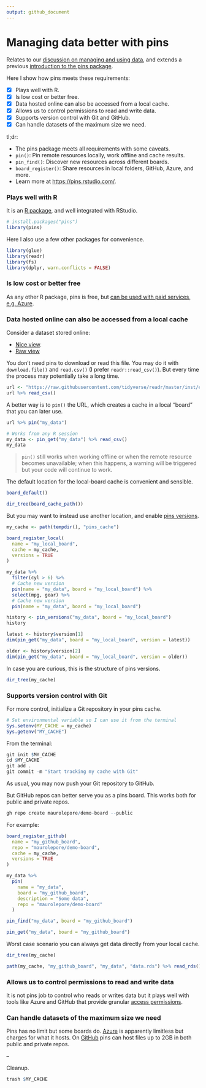 ```yaml
---
output: github_document
---
```


# Managing data better with pins

Relates to our [discussion on managing and using data](https://github.com/2DegreesInvesting/ds-incubator/issues/35), and extends a previous [introduction to the pins package](https://github.com/2DegreesInvesting/ds-incubator/issues/38).

Here I show how pins meets these requirements:

- [x] Plays well with R.
- [x] Is low cost or better free.
- [x] Data hosted online can also be accessed from a local cache.
- [x] Allows us to control permissions to read and write data.
- [x] Supports version control with Git and GitHub.
- [x] Can handle datasets of the maximum size we need.

tl;dr:

* The pins package meets all requirements with some caveats.
* `pin()`: Pin remote resources locally, work offline and cache results.
* `pin_find()`: Discover new resources across different boards.
* `board_register()`: Share resources in local folders, GitHub, Azure, and more.
* Learn more at <https://pins.rstudio.com/>.

### Plays well with R

It is an [R package](https://cloud.r-project.org/web/packages/pins/index.html), and well integrated with RStudio.

```r
# install.packages("pins")
library(pins)
```

Here I also use a few other packages for convenience.

```r
library(glue)
library(readr)
library(fs)
library(dplyr, warn.conflicts = FALSE)
```

### Is low cost or better free

As any other R package, pins is free, but [can be used with paid services, e.g. Azure](https://pins.rstudio.com/articles/boards-azure.html).

### Data hosted online can also be accessed from a local cache

Consider a dataset stored online:

* [Nice view](https://github.com/tidyverse/readr/blob/master/inst/extdata/mtcars.csv).
* [Raw view](https://raw.githubusercontent.com/tidyverse/readr/master/inst/extdata/mtcars.csv)

You don't need pins to download or read this file. You may do it with `download.file()` and `read.csv()` (I prefer `readr::read_csv()`). But every time the process may potentially take a long time.

```r
url <- "https://raw.githubusercontent.com/tidyverse/readr/master/inst/extdata/mtcars.csv"
url %>% read_csv()
```

A better way is to `pin()` the URL, which creates a cache in a local "board" that you can later use.

```r
url %>% pin("my_data")

# Works from any R session
my_data <- pin_get("my_data") %>% read_csv()
my_data
```
> `pin()` still works when working offline or when the remote resource becomes unavailable; when this happens, a warning will be triggered but your code will continue to work.

The default location for the local-board cache is convenient and sensible.

```r
board_default()

dir_tree(board_cache_path())
```

But you may want to instead use another location, and enable [pins versions](https://pins.rstudio.com/articles/advanced-versions.html).

```r
my_cache <- path(tempdir(), "pins_cache")

board_register_local(
  name = "my_local_board", 
  cache = my_cache, 
  versions = TRUE
)

my_data %>% 
  filter(cyl > 6) %>% 
  # Cache new version
  pin(name = "my_data", board = "my_local_board") %>%  
  select(mpg, gear) %>% 
  # Cache new version
  pin(name = "my_data", board = "my_local_board") 

history <- pin_versions("my_data", board = "my_local_board")
history

latest <- history$version[1]
dim(pin_get("my_data", board = "my_local_board", version = latest))

older <- history$version[2]
dim(pin_get("my_data", board = "my_local_board", version = older))
```

In case you are curious, this is the structure of pins versions.

```r
dir_tree(my_cache)
```

### Supports version control with Git

For more control, initialize a Git repository in your pins cache.

```r
# Set environmental variable so I can use it from the terminal
Sys.setenv(MY_CACHE = my_cache)
Sys.getenv("MY_CACHE")
```

From the terminal:

```r
git init $MY_CACHE
cd $MY_CACHE
git add .
git commit -m "Start tracking my cache with Git"
```

As usual, you may now push your Git repository to GitHub.

But GitHub repos can better serve you as a pins board. This works both for public and private repos.

```r
gh repo create maurolepore/demo-board --public
```
For example:

```r
board_register_github(
  name = "my_github_board",
  repo = "maurolepore/demo-board",
  cache = my_cache,
  versions = TRUE
)

my_data %>% 
  pin(
    name = "my_data",
    board = "my_github_board",
    description = "Some data",
    repo = "maurolepore/demo-board"
  )

pin_find("my_data", board = "my_github_board")

pin_get("my_data", board = "my_github_board")
```

Worst case scenario you can always get data directly from your local cache.

```r
dir_tree(my_cache)

path(my_cache, "my_github_board", "my_data", "data.rds") %>% read_rds()
```

### Allows us to control permissions to read and write data

It is not pins job to control who reads or writes data but it plays well with tools like Azure and GitHub that provide granular [access permissions](https://help.github.com/en/github/getting-started-with-github/access-permissions-on-github).

### Can handle datasets of the maximum size we need

Pins has no limit but some boards do. [Azure](https://pins.rstudio.com/articles/boards-azure.html) is apparently limitless but charges for what it hosts. On [GitHub](https://pins.rstudio.com/articles/boards-github.html) pins can host files up to 2GB in both public and private repos.

--

Cleanup.

```r
trash $MY_CACHE
```
